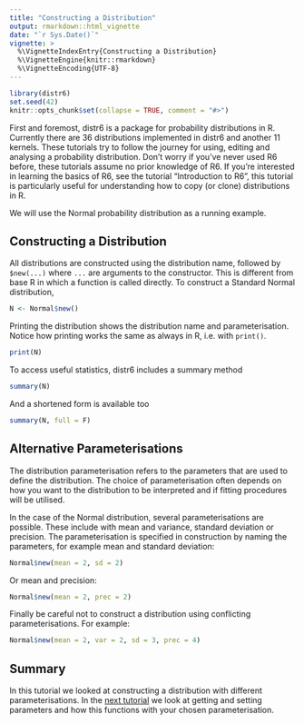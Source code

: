 ```yaml
---
title: "Constructing a Distribution"
output: rmarkdown::html_vignette
date: "`r Sys.Date()`"
vignette: >
  %\VignetteIndexEntry{Constructing a Distribution}
  %\VignetteEngine{knitr::rmarkdown}
  %\VignetteEncoding{UTF-8}
---
```


```r
library(distr6)
set.seed(42)
knitr::opts_chunk$set(collapse = TRUE, comment = "#>")
```

First and foremost, distr6 is a package for probability distributions in R. Currently there are 36 distributions implemented in distr6 and another 11 kernels. These tutorials try to follow the journey for using, editing and analysing a probability distribution. Don't worry if you've never used R6 before, these tutorials assume no prior knowledge of R6. If you're interested in learning the basics of R6, see the tutorial "Introduction to R6", this tutorial is particularly useful for understanding how to copy (or clone) distributions in R.

We will use the Normal probability distribution as a running example.

## Constructing a Distribution

All distributions are constructed using the distribution name, followed by `$new(...)` where `...` are arguments to the constructor. This is different from base R in which a function is called directly. To construct a Standard Normal distribution,

```r
N <- Normal$new()
```

Printing the distribution shows the distribution name and parameterisation. Notice how printing works the same as always in R, i.e. with `print()`.

```r
print(N)
```

To access useful statistics, distr6 includes a summary method

```r
summary(N)
```

And a shortened form is available too

```r
summary(N, full = F)
```

## Alternative Parameterisations

The distribution parameterisation refers to the parameters that are used to define the distribution. The choice of parameterisation often depends on how you want to the distribution to be interpreted and if fitting procedures will be utilised.

In the case of the Normal distribution, several parameterisations are possible. These include with mean and variance, standard deviation or precision. The parameterisation is specified in construction by naming the parameters, for example mean and standard deviation:
```r
Normal$new(mean = 2, sd = 2)
```

Or mean and precision:
```r
Normal$new(mean = 2, prec = 2)
```

Finally be careful not to construct a distribution using conflicting parameterisations. For example:
```r
Normal$new(mean = 2, var = 2, sd = 3, prec = 4)
```

## Summary

In this tutorial we looked at constructing a distribution with different parameterisations. In the [next tutorial](https://alan-turing-institute.github.io/distr6/articles/webs/parameters.html) we look at getting and setting parameters and how this functions with your chosen parameterisation.
